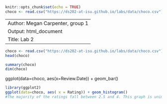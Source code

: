 


```{r setup, include=FALSE}
knitr::opts_chunk$set(echo = TRUE)
choco <- read.csv("https://ds202-at-isu.github.io/labs/data/choco.csv")
```
---
Author: Megan Carpenter, group 1
Output: html_document
Title: Lab 2
---

```{r choco1}
choco <- read.csv("https://ds202-at-isu.github.io/labs/data/choco.csv")
head(choco)
```

```{r choco2}
summary(choco)
dim(choco)
```

ggplot(data=choco, aes(x=Review.Date)) + geom_bar()
```{r choco3}
library(ggplot2)
ggplot(data=choco, aes( x = Rating)) + geom_histogram()
#The majority of the ratings fall between 2.5 and 4. This graph is unimodel. There are outliers located at 5 and between 1 and less than 2.5.
```

